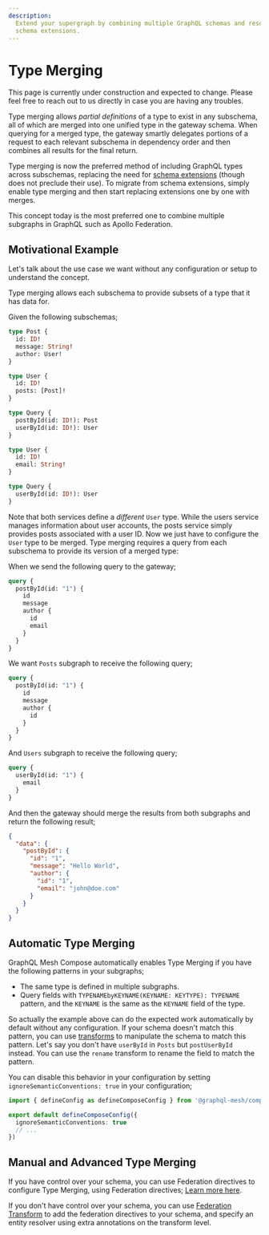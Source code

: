 ```yaml
---
description:
  Extend your supergraph by combining multiple GraphQL schemas and resolvers with GraphQL Mesh
  schema extensions.
---
```



# Type Merging

<Callout>
  This page is currently under construction and expected to change. Please feel free to reach out to
  us directly in case you are having any troubles.
</Callout>

Type merging allows _partial definitions_ of a type to exist in any subschema, all of which are
merged into one unified type in the gateway schema. When querying for a merged type, the gateway
smartly delegates portions of a request to each relevant subschema in dependency order and then
combines all results for the final return.

Type merging is now the preferred method of including GraphQL types across subschemas, replacing the
need for [schema extensions](/v1/compose/schema-extensions) (though does not preclude their use). To
migrate from schema extensions, simply enable type merging and then start replacing extensions one
by one with merges.

This concept today is the most preferred one to combine multiple subgraphs in GraphQL such as Apollo
Federation.

## Motivational Example

Let's talk about the use case we want without any configuration or setup to understand the concept.

Type merging allows each subschema to provide subsets of a type that it has data for.

Given the following subschemas;

```graphql filename="posts.graphql"
type Post {
  id: ID!
  message: String!
  author: User!
}

type User {
  id: ID!
  posts: [Post]!
}

type Query {
  postById(id: ID!): Post
  userById(id: ID!): User
}
```

```graphql filename="users.graphql"
type User {
  id: ID!
  email: String!
}

type Query {
  userById(id: ID!): User
}
```

Note that both services define a _different_ `User` type. While the users service manages
information about user accounts, the posts service simply provides posts associated with a user ID.
Now we just have to configure the `User` type to be merged. Type merging requires a query from each
subschema to provide its version of a merged type:

When we send the following query to the gateway;

```graphql
query {
  postById(id: "1") {
    id
    message
    author {
      id
      email
    }
  }
}
```

We want `Posts` subgraph to receive the following query;

```graphql
query {
  postById(id: "1") {
    id
    message
    author {
      id
    }
  }
}
```

And `Users` subgraph to receive the following query;

```graphql
query {
  userById(id: "1") {
    email
  }
}
```

And then the gateway should merge the results from both subgraphs and return the following result;

```json
{
  "data": {
    "postById": {
      "id": "1",
      "message": "Hello World",
      "author": {
        "id": "1",
        "email": "john@doe.com"
      }
    }
  }
}
```

## Automatic Type Merging

GraphQL Mesh Compose automatically enables Type Merging if you have the following patterns in your
subgraphs;

- The same type is defined in multiple subgraphs.
- Query fields with `TYPENAMEbyKEYNAME(KEYNAME: KEYTYPE): TYPENAME` pattern, and the `KEYNAME` is
  the same as the `KEYNAME` field of the type.

So actually the example above can do the expected work automatically by default without any
configuration. If your schema doesn't match this pattern, you can use
[transforms](/v1/compose/transforms) to manipulate the schema to match this pattern. Let's say you
don't have `userById` in `Posts` but `postUserById` instead. You can use the `rename` transform to
rename the field to match the pattern.

You can disable this behavior in your configuration by setting `ignoreSemanticConventions: true` in
your configuration;

```ts filename="mesh.config.ts"
import { defineConfig as defineComposeConfig } from '@graphql-mesh/compose-cli'

export default defineComposeConfig({
  ignoreSemanticConventions: true
  // ...
})
```

## Manual and Advanced Type Merging

If you have control over your schema, you can use Federation directives to configure Type Merging,
using Federation directives;
[Learn more here](https://www.apollographql.com/docs/federation/federated-types/federated-directives).

If you don't have control over your schema, you can use
[Federation Transform](/v1/compose/transforms/federation) to add the federation directives to your
schema, and specify an entity resolver using extra annotations on the transform level.
